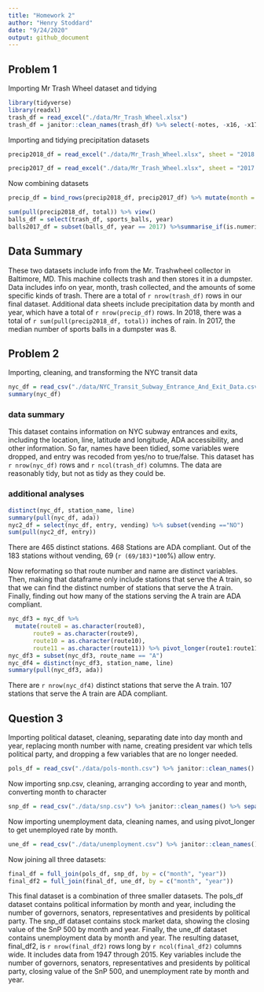 ```yaml
---
title: "Homework 2"
author: "Henry Stoddard"
date: "9/24/2020"
output: github_document
---
```

## Problem 1

Importing Mr Trash Wheel dataset and tidying 

```r
library(tidyverse)
library(readxl)
trash_df = read_excel("./data/Mr_Trash_Wheel.xlsx")
trash_df = janitor::clean_names(trash_df) %>% select(-notes, -x16, -x17) %>% drop_na(dumpster) %>% mutate(sports_balls = round(sports_balls), sports_balls = as.integer(sports_balls))
```

Importing and tidying precipitation datasets
```r
precip2018_df = read_excel("./data/Mr_Trash_Wheel.xlsx", sheet = "2018 Precipitation", skip = 1) %>% janitor::clean_names() %>% drop_na(month) %>% mutate(year = 2018) %>% relocate(year)

precip2017_df = read_excel("./data/Mr_Trash_Wheel.xlsx", sheet = "2017 Precipitation", skip = 1) %>% janitor::clean_names() %>% drop_na(month) %>% mutate(year = 2017) %>% relocate(year)
```

Now combining datasets
```r
precip_df = bind_rows(precip2018_df, precip2017_df) %>% mutate(month = month.name[month])
```
```r
sum(pull(precip2018_df, total)) %>% view()
balls_df = select(trash_df, sports_balls, year)
balls2017_df = subset(balls_df, year == 2017) %>%summarise_if(is.numeric, na.rm = TRUE, median) %>% view()
```


## Data Summary
These two datasets include info from the Mr. Trashwheel collector in Baltimore, MD. This machine collects trash and then stores it in a dumpster. Data includes info on year, month, trash collected, and the amounts of some specific kinds of trash. There are a total of `r nrow(trash_df)` rows in our final dataset. Additional data sheets include precipitation data by month and year, which have a total of `r nrow(precip_df)` rows. In 2018, there was a total of `r sum(pull(precip2018_df, total))` inches of rain. In 2017, the median number of sports balls in a dumpster was 8.

## Problem 2
Importing, cleaning, and transforming the NYC transit data

```r
nyc_df = read_csv("./data/NYC_Transit_Subway_Entrance_And_Exit_Data.csv") %>% janitor::clean_names() %>% select(line, station_name, station_latitude, station_longitude, route1:route11, entry, vending, entrance_type, ada) %>% mutate(entry = recode(entry, YES = TRUE, NO = FALSE))
summary(nyc_df)
```
### data summary
This dataset contains information on NYC subway entrances and exits, including the location, line, latitude and longitude, ADA accessibility, and other information. So far, names have been tidied, some variables were dropped, and entry was recoded from yes/no to true/false. This dataset has `r nrow(nyc_df)` rows and `r ncol(trash_df)` columns. The data are reasonably tidy, but not as tidy as they could be.

### additional analyses
```r
distinct(nyc_df, station_name, line)
summary(pull(nyc_df, ada))
nyc2_df = select(nyc_df, entry, vending) %>% subset(vending =="NO")
sum(pull(nyc2_df, entry))
```

There are 465 distinct stations. 468 Stations are ADA compliant. Out of the 183 stations without vending, 69 (`r (69/183)*100`%) allow entry.

Now reformating so that route number and name are distinct variables. Then, making that dataframe only include stations that serve the A train, so that we can find the distinct number of stations that serve the A train. Finally, finding out how many of the stations serving the A train are ADA compliant.
```r
nyc_df3 = nyc_df %>% 
  mutate(route8 = as.character(route8),
       route9 = as.character(route9),
       route10 = as.character(route10),
       route11 = as.character(route11)) %>% pivot_longer(route1:route11, names_to = "route", names_prefix = "route", values_to = "route_name") 
nyc_df3 = subset(nyc_df3, route_name == "A")
nyc_df4 = distinct(nyc_df3, station_name, line)
summary(pull(nyc_df3, ada))
```
There are `r nrow(nyc_df4)` distinct stations that serve the A train. 107 stations that serve the A train are ADA compliant.

## Question 3
Importing political dataset, cleaning, separating date into day month and year, replacing month number with name, creating president var which tells political party, and dropping a few variables that are no longer needed.
```r
pols_df = read_csv("./data/pols-month.csv") %>% janitor::clean_names() %>% separate(mon, into = c("year", "month", "day"), convert = TRUE) %>% mutate(month = recode(month, `01` = "January", `02` = "February", `03` = "March", `04` = "April", `05` = "May", `06` = "June", `07` = "July", `08` = "August", `09` = "September", `10` = "October", `11` = "November", `12` = "December")) %>% mutate(president = ifelse(prez_gop == 1, "gop", "dem")) %>% select(-prez_dem, -prez_gop, -day) %>% arrange(year, match(month, month.name))
```

Now importing snp.csv, cleaning, arranging according to year and month, converting month to character
```r
snp_df = read_csv("./data/snp.csv") %>% janitor::clean_names() %>% separate(date, into = c("month", "day", "year"), convert = TRUE) %>% select(-day) %>% relocate("year", "month", "close") %>% mutate(month = recode(month, `01` = "January", `02` = "February", `03` = "March", `04` = "April", `05` = "May", `06` = "June", `07` = "July", `08` = "August", `09` = "September", `10` = "October", `11` = "November", `12` = "December"))%>% arrange(year, match(month, month.name))
```

Now importing unemployment data, cleaning names, and using pivot_longer to get unemployed rate by month.
```r
une_df = read_csv("./data/unemployment.csv") %>% janitor::clean_names() %>% pivot_longer(jan:dec, names_to = "month", values_to = "unemployed_rate") %>% mutate(month = recode(month, "jan" = "January", "feb" = "February", "mar" = "March", "apr" = "April", "may" = "May", "jun" = "June", "jul" = "July", "aug" = "August", "sep" = "September", "oct" = "October", "nov" = "November", "dec" = "December")) %>% arrange(year, match(month, month.name))
```

Now joining all three datasets:
```r
final_df = full_join(pols_df, snp_df, by = c("month", "year"))
final_df2 = full_join(final_df, une_df, by = c("month", "year"))
```
This final dataset is a combination of three smaller datasets. The pols_df dataset contains political information by month and year, including the number of governors, senators, representatives and presidents by political party. The snp_df dataset contains stock market data, showing the closing value of the SnP 500 by month and year. Finally, the une_df dataset contains unemployment data by month and year.
The resulting dataset, final_df2, is `r nrow(final_df2)` rows long by `r ncol(final_df2)` columns wide. It includes data from 1947 through 2015. Key variables include the number of governors, senators, representatives and presidents by political party, closing value of the SnP 500, and unemployment rate by month and year.
